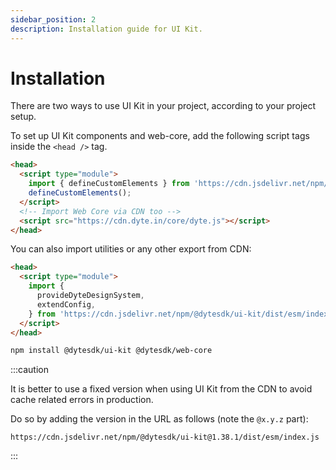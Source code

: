 ```yaml
---
sidebar_position: 2
description: Installation guide for UI Kit.
---
```


# Installation

There are two ways to use UI Kit in your project, according to your project
setup.

<Tabs groupId="cdn-npm">
  <TabItem value="cdn" label="CDN" default>

To set up UI Kit components and web-core, add the following script tags inside
the `<head />` tag.

```html
<head>
  <script type="module">
    import { defineCustomElements } from 'https://cdn.jsdelivr.net/npm/@dytesdk/ui-kit/loader/index.es2017.js';
    defineCustomElements();
  </script>
  <!-- Import Web Core via CDN too -->
  <script src="https://cdn.dyte.in/core/dyte.js"></script>
</head>
```

You can also import utilities or any other export from CDN:

```html
<head>
  <script type="module">
    import {
      provideDyteDesignSystem,
      extendConfig,
    } from 'https://cdn.jsdelivr.net/npm/@dytesdk/ui-kit/dist/esm/index.js';
  </script>
</head>
```

  </TabItem>
  <TabItem value="npm" label="npm">

```bash npm2yarn
npm install @dytesdk/ui-kit @dytesdk/web-core
```

  </TabItem>
</Tabs>


:::caution

It is better to use a fixed version when using UI Kit from the CDN to avoid
cache related errors in production.

Do so by adding the version in the URL as follows (note the `@x.y.z` part):

```
https://cdn.jsdelivr.net/npm/@dytesdk/ui-kit@1.38.1/dist/esm/index.js
```

<UIKitLatestVersion />

:::
